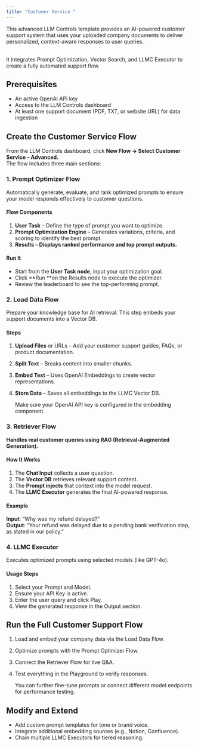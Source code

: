 ```yaml
---
title: "Customer Service "
---
```


This advanced LLM Controls template provides an AI-powered customer support system that uses your uploaded company documents to deliver personalized, context-aware responses to user queries.

\
It integrates Prompt Optimization, Vector Search, and LLMC Executor to create a fully automated support flow.

## **Prerequisites**

- An active OpenAI API key
- Access to the LLM Controls dashboard
- At least one support document (PDF, TXT, or website URL) for data ingestion

## **Create the Customer Service Flow**

From the LLM Controls dashboard, click **New Flow → Select Customer Service – Advanced.**\
The flow includes three main sections:

### **1. Prompt Optimizer Flow**

Automatically generate, evaluate, and rank optimized prompts to ensure your model responds effectively to customer questions.

#### **Flow Components**

1. **User Task** – Define the type of prompt you want to optimize.
2. **Prompt Optimization Engine** – Generates variations, criteria, and scoring to identify the best prompt.
3. ****Results – Displays ranked performance and top prompt outputs.****

#### **Run It**

- Start from the **User Task node**, input your optimization goal.
- Click **Run **on the Results node to execute the optimizer.
- Review the leaderboard to see the top-performing prompt.

### **2. Load Data Flow**

Prepare your knowledge base for AI retrieval. This step embeds your support documents into a Vector DB.

#### **Steps**

1. **Upload Files** or URLs – Add your customer support guides, FAQs, or product documentation.
2. **Split Text** – Breaks content into smaller chunks.
3. **Embed Text** – Uses OpenAI Embeddings to create vector representations.
4. **Store Data** – Saves all embeddings to the LLMC Vector DB.

   <Info>
     Make sure your OpenAI API key is configured in the embedding component.
   </Info>

### **3. Retriever Flow**

**Handles real customer queries using RAG (Retrieval-Augmented Generation).**

#### **How It Works**

1. The **Chat Input** collects a user question.
2. The **Vector DB** retrieves relevant support content.
3. The **Prompt injects** that context into the model request.
4. The **LLMC Executor** generates the final AI-powered response.

#### **Example**

**Input**: “Why was my refund delayed?”\
**Output**: “Your refund was delayed due to a pending bank verification step, as stated in our policy.”

### **4. LLMC Executor**

Executes optimized prompts using selected models (like GPT-4o).

#### **Usage Steps**

1. Select your Prompt and Model.
2. Ensure your API Key is active.
3. Enter the user query and click  Play.
4. View the generated response in the Output section.

## **Run the Full Customer Support Flow**

1. Load and embed your company data via the Load Data Flow.
2. Optimize prompts with the Prompt Optimizer Flow.
3. Connect the Retriever Flow for live Q&A.
4. Test everything in the Playground to verify responses.

   <Tip>
     You can further fine-tune prompts or connect different model endpoints for performance testing.
   </Tip>

## **Modify and Extend**

- Add custom prompt templates for tone or brand voice.
- Integrate additional embedding sources (e.g., Notion, Confluence).
- Chain multiple LLMC Executors for tiered reasoning.